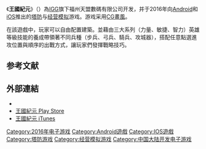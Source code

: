 {{Real world|time=2016-04-27T14:04:22+00:00}}

{{Infobox VG
| title = 王國紀元
| image =
| caption =
| genre = [[塔防游戏|塔防]]、[[经营模拟游戏|经营模拟]]
| platform = [[Android|Android]]、[[iOS|iOS]]
| developer = [[IGG_Inc.|IGG]]
| publisher = {{vgrelease|}}
| distributor = {{vgrelease|}}
| series =
| engine =
| modes =[[大型多人線上遊戲|大型多人]]
| released = '''Android'''{{Vgrelease|WW|2016年2月26日}}'''iOS'''{{Vgrelease|WW|2016年3月30日}}
| onlinegame =
}}

《'''王國紀元'''》（{{lang-en|Lords Mobile}}）為[[IGG|IGG]]旗下福州天盟數碼有限公司开发，并于2016年向[[Android|Android]]和[[iOS|iOS]]推出的[[塔防游戏|塔防]]与[[经营模拟游戏|经营模拟]]游戏。游戏采用[[CG畫風|CG畫風]]。

在該遊戲中，玩家可以自由配置建築。並藉由三大系列（力量、敏捷、智力）英雄等級技能的養成帶領著不同兵種（步兵、弓兵、騎兵、攻城器），搭配任意點選進攻位置與順序的出戰方式，讓玩家們發揮戰略技巧。

== 参考文献 ==
{{reflist}}

== 外部連結 ==
*{{Facebook|lordsmobile|王國紀元}}
*[https://play.google.com/store/apps/details?id=com.igg.android.lordsmobile 王國紀元 Play Store] {{Wayback|url=https://play.google.com/store/apps/details?id=com.igg.android.lordsmobile |date=20211123193531 }}
*[https://apps.apple.com/app/lords-mobile-tower-defense/id1071976327 王國紀元 iTunes] {{Wayback|url=https://apps.apple.com/app/lords-mobile-tower-defense/id1071976327 |date=20210606215511 }}
[[Category:2016年电子游戏|Category:2016年电子游戏]]
[[Category:Android遊戲|Category:Android遊戲]]
[[Category:IOS遊戲|Category:IOS遊戲]]
[[Category:塔防游戏|Category:塔防游戏]]
[[Category:经营模拟游戏|Category:经营模拟游戏]]
[[Category:中国大陆开发电子游戏|Category:中国大陆开发电子游戏]]

{{videogame-stub}}